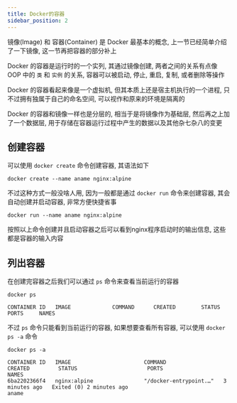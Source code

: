 ```yaml
---
title: Docker的容器
sidebar_position: 2
---
```


镜像(Image) 和 容器(Container) 是 Docker 最基本的概念, 上一节已经简单介绍了一下镜像, 这一节再把容器的部分补上

Docker 的容器是运行时的一个实列, 其通过镜像创建, 两者之间的关系有点像 OOP 中的 `类` 和 `实例` 的关系, 容器可以被启动, 停止, 重启, 复制, 或者删除等操作

Docker 的容器看起来像是一个虚拟机, 但其本质上还是宿主机执行的一个进程, 只不过拥有独属于自己的命名空间, 可以视作和原来的环境是隔离的

Docker 的容器和镜像一样也是分层的, 相当于是将镜像作为基础层, 然后再之上加了一个数据层, 用于存储在容器运行过程中产生的数据以及其他杂七杂八的变更

## 创建容器

可以使用 `docker create` 命令创建容器, 其语法如下

```shell
docker create --name aname nginx:alpine
```

不过这种方式一般没啥人用, 因为一般都是通过 `docker run` 命令来创建容器, 其会自动创建并启动容器, 非常方便快捷省事

```shell
docker run --name aname nginx:alpine
```

按照以上命令创建并且启动容器之后可以看到nginx程序启动时的输出信息, 这些都是容器的输入内容

## 列出容器

在创建完容器之后我们可以通过 `ps` 命令来查看当前运行的容器

```shell
docker ps
```

```shell
CONTAINER ID   IMAGE             COMMAND      CREATED        STATUS      PORTS     NAMES
```

不过 `ps` 命令只能看到当前运行的容器, 如果想要查看所有容器, 可以使用 `docker ps -a` 命令

```shell
docker ps -a
```

```shell
CONTAINER ID   IMAGE                       COMMAND                   CREATED         STATUS                      PORTS                    NAMES
6ba2202366f4   nginx:alpine                "/docker-entrypoint.…"   3 minutes ago   Exited (0) 2 minutes ago                             aname
```
